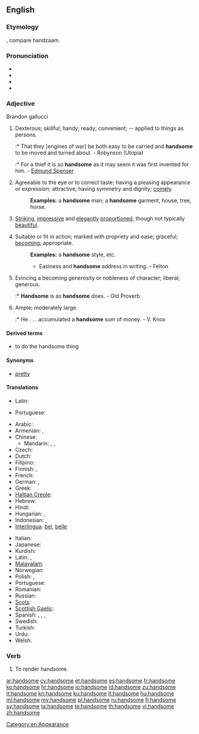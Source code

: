 ==English==

===Etymology===
{{suffix|hand|some}}, compare {{etyl|nl|-}} handzaam.

===Pronunciation===
* {{IPA|/ˈhændsʌm/}}
* {{audio|en-us-handsome.ogg|Audio (US)}}
* {{audio|En-uk-handsome.ogg|Audio (UK)}}
* {{hyphenation|hand|some}}

===Adjective===

Brandon gallucci

{{en-adj|'''more handsome''' or '''[[handsomer]]'''|'''most handsome''' or '''[[handsomest]]'''}}

# {{obsolete}} Dexterous; skillful; handy; ready; convenient; -- applied to things as persons.
#:* That they [engines of war] be both easy to be carried and '''handsome''' to be moved and turned about. - Robynson (Utopia)
#:* For a thief it is so '''handsome''' as it may seem it was first invented for him. - [[w:Edmund Spenser|Edmund Spenser]]
# {{context|of a man}} Agreeable to the eye or to correct taste; having a pleasing appearance or expression; attractive; having symmetry and dignity; [[comely]].
#: '''Examples:''' a '''handsome''' man; a '''handsome''' garment, house, tree, horse.
# {{context|of a woman}} [[striking|Striking]], [[impressive]] and [[elegant]]ly [[proportion]]ed, though not typically [[beautiful]].
# Suitable or fit in action; marked with propriety and ease; graceful; [[becoming]]; appropriate.
#: '''Examples:'''  a '''handsome''' style, etc.
#:* Easiness and '''handsome''' address in writing. - Felton
# Evincing a becoming generosity or nobleness of character; liberal; generous.
#:* '''Handsome''' is as '''handsome''' does. - Old Proverb
# Ample; moderately large.
#:* He . . . accumulated a '''handsome''' sum of money. - V. Knox

====Derived terms====
* to do the handsome thing

====Synonyms====
* {{sense|agreeable, attractive, pleasing}} [[pretty]]

====Translations====
{{trans-top|dexterous; skillful}}
* Latin: {{t|la|scitulus}}
{{trans-mid}}
* Portuguese: {{t+|pt|hábil}}
{{trans-bottom}}

{{trans-top|of man: agreeable to the eye or to correct taste}}
* Arabic: {{t-|ar|جميل|tr=jamiil}}
* Armenian: {{t-|hy|սիրուն|tr=sirun}},  {{t-|hy|գեղեցիկ|tr=geġec’ik}}
* Chinese:
** Mandarin: {{t-|cmn|帥|sc=Hani}}, {{t-|cmn|帅|tr=shuài|sc=Hani}}, {{t-|cmn|英俊|tr=yīngjùn|sc=Hani}}
* Czech: {{t-|cs|pohledný|m}}
* Dutch: {{t+|nl|knap}}
* Filipino: {{t+|fil|gwapo}}
* Finnish: {{t+|fi|komea}}, {{t+|fi|kaunis}}
* French: {{t+|fr|beau}}
* German: {{t+|de|hübsch}}, {{t+|de|stattlich}}
* Greek: {{t|el|ωραίος|tr=oraios|sc=Grek}}
* [[Haitian Creole]]: {{tø|ht|bèl}}
* Hebrew: {{t|he|טוב מראה|tr=tov mareh}}
* Hindi: {{t|hi|ख़ूबसूरत|tr=xūbsūrat|sc=Deva}}
* Hungarian: {{t-|hu|jóképű}},  {{t|hu|jóvágású}}
* Indonesian: {{t+|id|ganteng|xs=Indonesian}}, {{t-|id|tampan|xs=Indonesian}}
* [[Interlingua]]: [[bel]], [[belle]]
{{trans-mid}}
* Italian: {{t+|it|bello}}
* Japanese: {{t|ja|ハンサム|alt=ハンサムな|tr=hansamu-na}}
* Kurdish: {{ku-Arab|[[قۆز]]}}
* Latin: {{t-|la|pulchrum}}, {{t|la|scitulus}}
* [[Malayalam]]: {{t|ml|സുന്ദരന്‍|tr=sundaran|sc=Mlym|xs=Malayalam}}
* Norwegian: {{t+|no|pen}}
* Polish: {{t+|pl|piękny}}, {{t|pl|przystojny}}
* Portuguese: {{t+|pt|bonito}}
* Romanian: {{t|ro|frumos}}
* Russian: {{t+|ru|красивый|tr=krasívyj}}
* [[Scots]]: {{tø|sco|braw}}
* [[Scottish Gaelic]]: {{t-|gd|eireachdail|xs=Scottish Gaelic}}
* Spanish: {{t+|es|bello}}, {{t+|es|lindo}}, {{t-|es|hermoso}}, {{t-|es|apuesto}}
* Swedish: {{t+|sv|stilig}}
* Turkish: {{t+|tr|yakışıklı}}
* Urdu: {{t|ur|خوبصورت|tr=xūbsūrat|sc=ur-Arab}}
* Welsh: {{t|cy|golygus|xs=Welsh}}
{{trans-bottom}}

{{trans-top|marked with propriety and ease}}
{{trans-mid}}
{{trans-bottom}}

{{trans-top|generous}}
{{trans-mid}}
{{trans-bottom}}

{{trans-top|moderately large}}
{{trans-mid}}
{{trans-bottom}}

===Verb===
{{en-verb|handsom|ed}}

# {{transitive|obsolete}} To render handsome.

[[Category:en:Appearance]]

[[ar:handsome]]
[[cy:handsome]]
[[et:handsome]]
[[es:handsome]]
[[fr:handsome]]
[[ko:handsome]]
[[hr:handsome]]
[[io:handsome]]
[[id:handsome]]
[[zu:handsome]]
[[it:handsome]]
[[kn:handsome]]
[[ku:handsome]]
[[lt:handsome]]
[[hu:handsome]]
[[ml:handsome]]
[[my:handsome]]
[[pl:handsome]]
[[ru:handsome]]
[[fi:handsome]]
[[sv:handsome]]
[[ta:handsome]]
[[te:handsome]]
[[th:handsome]]
[[vi:handsome]]
[[zh:handsome]]